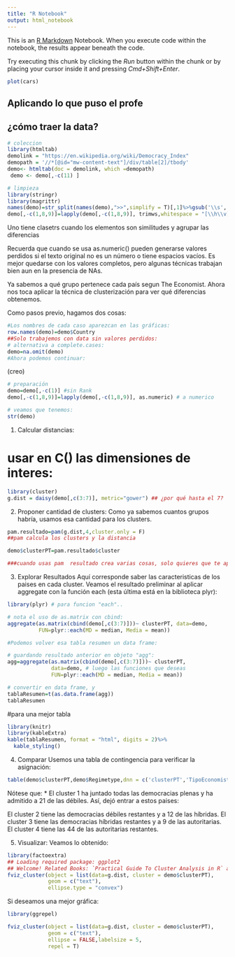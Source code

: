```yaml
---
title: "R Notebook"
output: html_notebook
---
```


This is an [R Markdown](http://rmarkdown.rstudio.com) Notebook. When you execute code within the notebook, the results appear beneath the code. 

Try executing this chunk by clicking the *Run* button within the chunk or by placing your cursor inside it and pressing *Cmd+Shift+Enter*. 

```r
plot(cars)
```

## Aplicando lo que puso el profe

## ¿cómo traer la data?
```r
# coleccion
library(htmltab)
demolink = "https://en.wikipedia.org/wiki/Democracy_Index"
demopath = '//*[@id="mw-content-text"]/div/table[2]/tbody'
demo<- htmltab(doc = demolink, which =demopath)
 demo <- demo[,-c(11) ]

# limpieza
library(stringr)
library(magrittr)
names(demo)=str_split(names(demo),">>",simplify = T)[,1]%>%gsub('\\s','',.)
demo[,-c(1,8,9)]=lapply(demo[,-c(1,8,9)], trimws,whitespace = "[\\h\\v]") # no blanks #quitar los espacios al inicio y al final #lapply antes
```

Uno tiene clasetrs cuando los elementos son similitudes y agrupar las diferencias

Recuerda que cuando se usa as.numeric() pueden generarse valores perdidos si el texto original no es un número o tiene espacios vacíos. Es mejor quedarse con los valores completos, pero algunas técnicas trabajan bien aun en la presencia de NAs.

Ya sabemos a qué grupo pertenece cada país segun The Economist. Ahora nos toca aplicar la técnica de clusterización para ver qué diferencias obtenemos.

Como pasos previo, hagamos dos cosas:

```r
#Los nombres de cada caso aparezcan en las gráficas:
row.names(demo)=demo$Country
##Solo trabajemos con data sin valores perdidos:
# alternativa a complete.cases:
demo=na.omit(demo)
#Ahora podemos continuar:
```

(creo)

```r
# preparación
demo=demo[,-c(1)] #sin Rank
demo[,-c(1,8,9)]=lapply(demo[,-c(1,8,9)], as.numeric) # a numerico

# veamos que tenemos:
str(demo)
```


1. Calcular distancias:


# usar en C() las dimensiones de interes:
```r
library(cluster)
g.dist = daisy(demo[,c(3:7)], metric="gower") ## ¿por qué hasta el 7?

```


2. Proponer cantidad de clusters:
Como ya sabemos cuantos grupos habría, usamos esa cantidad para los clusters.

```r

pam.resultado=pam(g.dist,4,cluster.only = F)
##pam calcula los clusters y la distancia

demo$clusterPT=pam.resultado$cluster

###cuando usas pam  resultado crea varias cosas, solo quieres que te aparezca el cluster
```


3. Explorar Resultados
Aquí corresponde saber las caracteristicas de los paises en cada cluster. Veamos el resultado preliminar al aplicar aggregate con la función each (esta última está en la biblioteca plyr):

```r

library(plyr) # para funcion "each"..

# nota el uso de as.matrix con cbind:
aggregate(as.matrix(cbind(demo[,c(3:7)]))~ clusterPT, data=demo,
          FUN=plyr::each(MD = median, Media = mean))

#Podemos volver esa tabla resumen un data frame:

# guardando resultado anterior en objeto "agg": 
agg=aggregate(as.matrix(cbind(demo[,c(3:7)]))~ clusterPT, 
              data=demo, # luego las funciones que deseas
              FUN=plyr::each(MD = median, Media = mean))

# convertir en data frame, y 
tablaResumen=t(as.data.frame(agg))
tablaResumen

```


#para una mejor tabla

```r
library(knitr)
library(kableExtra)
kable(tablaResumen, format = "html", digits = 2)%>%
  kable_styling()
```


4. Comparar
Usemos una tabla de contingencia para verificar la asignación:
```r
table(demo$clusterPT,demo$Regimetype,dnn = c('clusterPT','TipoEconomist'))
```




Nótese que: * El cluster 1 ha juntado todas las democracias plenas y ha admitido a 21 de las débiles. Así, dejó entrar a estos paises:

El cluster 2 tiene las democracias débiles restantes y a 12 de las híbridas.
El cluster 3 tiene las democracias híbridas restantes y a 9 de las autoritarias.
El cluster 4 tiene las 44 de las autoritarias restantes.

5. Visualizar:
Veamos lo obtenido:

```r

library(factoextra)
## Loading required package: ggplot2
## Welcome! Related Books: `Practical Guide To Cluster Analysis in R` at https://goo.gl/13EFCZ
fviz_cluster(object = list(data=g.dist, cluster = demo$clusterPT),
             geom = c("text"), 
             ellipse.type = "convex")

```


Si deseamos una mejor gráfica:

```r
library(ggrepel)

fviz_cluster(object = list(data=g.dist, cluster = demo$clusterPT),
             geom = c("text"), 
             ellipse = FALSE,labelsize = 5,
             repel = T)

```









